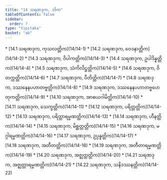 ```yaml
---
title: "14 သရဏဒုက, တိက"
tableOfContents: false
sidebar:
  order: 7
type: "tipitaka"
basket: "ab"
---
```



<DynamicBreadcrumb />



<TableOfContents>
* [14.1 သရဏဒုက, ကုသလတ္တိက](14/14-1)
* [14.2 သရဏဒုက, ဝေဒနာတ္တိက](14/14-2)
* [14.3 သရဏဒုက, ဝိပါကတ္တိက](14/14-3)
* [14.4 သရဏဒုက, ဥပါဒိန္နတ္တိက](14/14-4)
* [14.5 သရဏဒုက, သံကိလိဋ္ဌတ္တိက](14/14-5)
* [14.6 သရဏဒုက, ဝိတက္ကတ္တိက](14/14-6)
* [14.7 သရဏဒုက, ပီတိတ္တိက](14/14-7)
* [14.8 သရဏဒုက, ဒဿနေနပဟာတဗ္ဗတ္တိက](14/14-8)
* [14.9 သရဏဒုက, ဒဿနေနပဟာတဗ္ဗဟေတုကတ္တိက](14/14-9)
* [14.10 သရဏဒုက, အာစယဂါမိတ္တိက](14/14-10)
* [14.11 သရဏဒုက, သေက္ခတ္တိက](14/14-11)
* [14.12 သရဏဒုက, ပရိတ္တတ္တိက](14/14-12)
* [14.13 သရဏဒုက, ပရိတ္တာရမ္မဏတ္တိက](14/14-13)
* [14.14 သရဏဒုက, ဟီနတ္တိက](14/14-14)
* [14.15 သရဏဒုက, မိစ္ဆတ္တတ္တိက](14/14-15)
* [14.16 သရဏဒုက, မဂ္ဂါရမ္မဏတ္တိက](14/14-16)
* [14.17 သရဏဒုက, ဥပ္ပန္နတ္တိက](14/14-17)
* [14.18 သရဏဒုက, အတီတတ္တိက](14/14-18)
* [14.19 သရဏဒုက, အတီတာရမ္မဏတ္တိက](14/14-19)
* [14.20 သရဏဒုက, အဇ္ဈတ္တတ္တိက](14/14-20)
* [14.21 သရဏဒုက, အဇ္ဈတ္တာရမ္မဏတ္တိက](14/14-21)
* [14.22 သရဏဒုက, သနိဒဿနတ္တိက](14/14-22)
</TableOfContents>